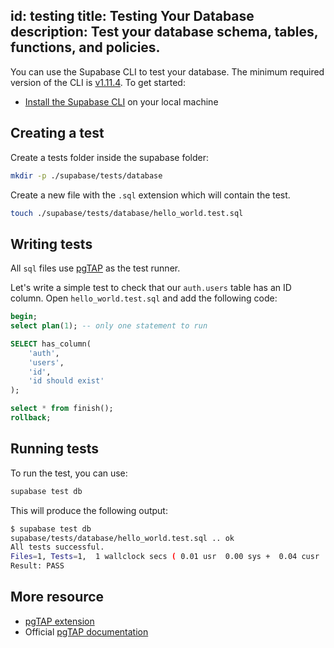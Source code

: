 
id: testing
title: Testing Your Database
description: Test your database schema, tables, functions, and policies.
---


You can use the Supabase CLI to test your database. The minimum required version of the CLI is [v1.11.4](https://github.com/supabase/cli/releases). To get started:

- [Install the Supabase CLI](/docs/guides/cli) on your local machine

## Creating a test

Create a tests folder inside the supabase folder:

```bash
mkdir -p ./supabase/tests/database
```

Create a new file with the `.sql` extension which will contain the test.

```bash
touch ./supabase/tests/database/hello_world.test.sql
```

## Writing tests

All `sql` files use [pgTAP](/docs/guides/database/extensions/pgtap) as the test runner.

Let's write a simple test to check that our `auth.users` table has an ID column. Open `hello_world.test.sql` and add the following code:

```sql
begin;
select plan(1); -- only one statement to run

SELECT has_column(
    'auth',
    'users',
    'id',
    'id should exist'
);

select * from finish();
rollback;
```

## Running tests

To run the test, you can use:

```bash
supabase test db
```

This will produce the following output:

```bash
$ supabase test db
supabase/tests/database/hello_world.test.sql .. ok
All tests successful.
Files=1, Tests=1,  1 wallclock secs ( 0.01 usr  0.00 sys +  0.04 cusr  0.02 csys =  0.07 CPU)
Result: PASS
```

## More resource

- [pgTAP extension](/docs/guides/database/extensions/pgtap)
- Official [pgTAP documentation](https://pgtap.org/)

